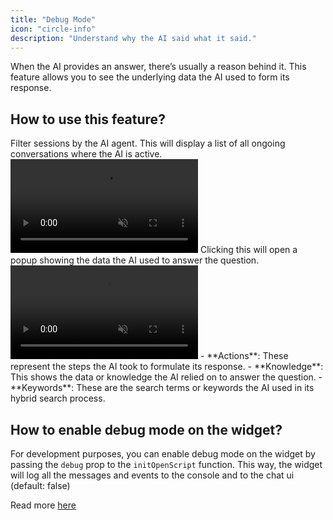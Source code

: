 ```yaml
---
title: "Debug Mode"
icon: "circle-info"
description: "Understand why the AI said what it said."
---
```


When the AI provides an answer, there’s usually a reason behind it. This feature allows you to see the underlying data the AI used to form its response.

## How to use this feature?

<Steps>
  <Step title="Filter sessions">
    Filter sessions by the AI agent. This will display a list of all ongoing conversations where the AI is active.
    <video
    autoPlay
    muted
    loop
    playsInline
    className="w-full aspect-video rounded-lg"
    src="/images/filter.mp4">
    </video>
  </Step>
  <Step title="Click on the debug button">
    Clicking this will open a popup showing the data the AI used to answer the question.
    <video
    autoPlay
    muted
    loop
    playsInline
    className="w-full aspect-video rounded-lg"
    src="/images/debug-mode.mp4">
    </video>
  </Step>
  <Step title="Actions, Knowledge, and Keywords">
    - **Actions**: These represent the steps the AI took to formulate its response.  
    - **Knowledge**: This shows the data or knowledge the AI relied on to answer the question.  
    - **Keywords**: These are the search terms or keywords the AI used in its hybrid search process.
  </Step>
</Steps>

## How to enable debug mode on the widget?
For development purposes, you can enable debug mode on the widget by passing the `debug` prop to the `initOpenScript` function. This way, the widget will log all the messages and events to the console and to the chat ui (default: false)


Read more <a href="/widget/embed#available-options">here</a>

